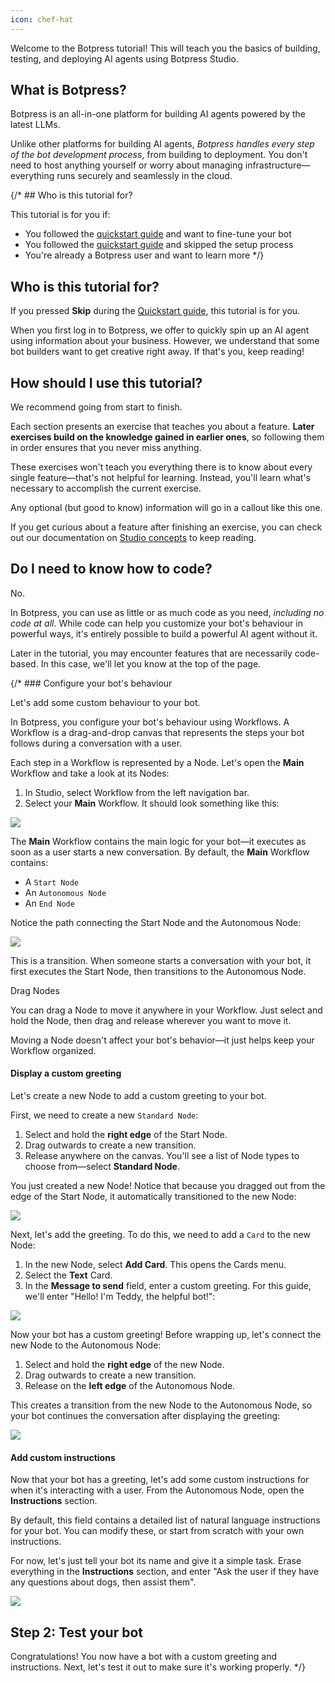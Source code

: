 ```yaml
---
icon: chef-hat
---
```



Welcome to the Botpress tutorial! This will teach you the basics of building, testing, and deploying AI agents using Botpress Studio.

## What is Botpress?

Botpress is an all-in-one platform for building AI agents powered by the latest LLMs.

Unlike other platforms for building AI agents, *Botpress handles every step of the bot development process*, from building to deployment. You don't need to host anything yourself or worry about managing infrastructure—everything runs securely and seamlessly in the cloud.

{/* ## Who is this tutorial for?

This tutorial is for you if:

- You followed the [quickstart guide](/learn/get-started/quick-start) and want to fine-tune your bot
- You followed the [quickstart guide](/learn/get-started/quick-start) and skipped the setup process
- You're already a Botpress user and want to learn more */}

## Who is this tutorial for?

If you pressed **Skip** during the [Quickstart guide](/learn/get-started/quick-start), this tutorial is for you.

When you first log in to Botpress, we offer to quickly spin up an AI agent using information about your business. However, we understand that some bot builders want to get creative right away. If that's you, keep reading!

## How should I use this tutorial?

We recommend going from start to finish.

Each section presents an exercise that teaches you about a feature. **Later exercises build on the knowledge gained in earlier ones**, so following them in order ensures that you never miss anything.

These exercises won't teach you everything there is to know about every single feature—that's not helpful for learning. Instead, you'll learn what's necessary to accomplish the current exercise.

<GoodToKnow>
  Any optional (but good to know) information will go in a callout like this one.

  If you get curious about a feature after finishing an exercise, you can check out our documentation on [Studio concepts](/learn/reference/introduction) to keep reading.
</GoodToKnow>

## Do I need to know how to code?

No.

In Botpress, you can use as little or as much code as you need, *including no code at all*. While code can help you customize your bot's behaviour in powerful ways, it's entirely possible to build a powerful AI agent without it.

<Note>
Later in the tutorial, you may encounter features that are necessarily code-based. In this case, we'll let you know at the top of the page.
</Note>

{/* ### Configure your bot's behaviour

Let's add some custom behaviour to your bot.

In Botpress, you configure your bot's behaviour using Workflows. A Workflow is a drag-and-drop canvas that represents the steps your bot follows during a conversation with a user.

Each step in a Workflow is represented by a Node. Let's open the **Main** Workflow and take a look at its Nodes:

1. In Studio, select Workflow from the left navigation bar.
2. Select your **Main** Workflow. It should look something like this:

<img src="./assets/studio-workflow.png" />

The **Main** Workflow contains the main logic for your bot—it executes as soon as a user starts a new conversation. By default, the **Main** Workflow contains:

* A `Start Node`
* An `Autonomous Node`
* An `End Node`

Notice the path connecting the Start Node and the Autonomous Node:

<img src="./assets/autonomous-node.png" />

This is a transition. When someone starts a conversation with your bot, it first executes the Start Node, then transitions to the Autonomous Node.

<Tip>
Drag Nodes

You can drag a Node to move it anywhere in your Workflow. Just select and hold the Node, then drag and release wherever you want to move it.

Moving a Node doesn't affect your bot's behavior—it just helps keep your Workflow organized.
</Tip>

#### Display a custom greeting

Let's create a new Node to add a custom greeting to your bot.

First, we need to create a new `Standard Node`:

1. Select and hold the **right edge** of the Start Node.
2. Drag outwards to create a new transition.
3. Release anywhere on the canvas. You'll see a list of Node types to choose from—select **Standard Node**.

You just created a new Node! Notice that because you dragged out from the edge of the Start Node, it automatically transitioned to the new Node:

<img src="./assets/start-node.png" />

Next, let's add the greeting. To do this, we need to add a `Card` to the new Node:

1. In the new Node, select **Add Card**. This opens the Cards menu.
2. Select the **Text** Card.
3. In the **Message to send** field, enter a custom greeting. For this guide, we'll enter "Hello! I'm Teddy, the helpful bot!":

<img align="center" src="./assets/send-message-card.png" />

Now your bot has a custom greeting! Before wrapping up, let's connect the new Node to the Autonomous Node:

1. Select and hold the **right edge** of the new Node.
2. Drag outwards to create a new transition.
3. Release on the **left edge** of the Autonomous Node.

This creates a transition from the new Node to the Autonomous Node, so your bot continues the conversation after displaying the greeting:

<img src="./assets/transition-between-nodes.png" />

#### Add custom instructions

Now that your bot has a greeting, let's add some custom instructions for when it's interacting with a user. From the Autonomous Node, open the **Instructions** section.

By default, this field contains a detailed list of natural language instructions for your bot. You can modify these, or start from scratch with your own instructions.

For now, let's just tell your bot its name and give it a simple task. Erase everything in the **Instructions** section, and enter "Ask the user if they have any questions about dogs, then assist them".

<img src="./assets/add-custom-instruction.png" />

## Step 2: Test your bot

Congratulations! You now have a bot with a custom greeting and instructions. Next, let's test it out to make sure it's working properly. */}

